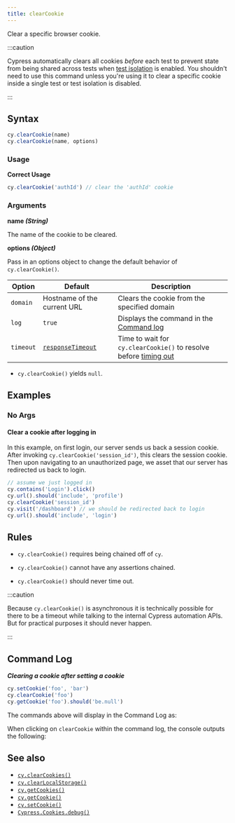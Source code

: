 ```yaml
---
title: clearCookie
---
```


Clear a specific browser cookie.

:::caution

Cypress automatically clears all cookies _before_ each test to prevent state
from being shared across tests when
[test isolation](/app/core-concepts/writing-and-organizing-tests#Test-Isolation)
is enabled. You shouldn't need to use this command unless you're using it to
clear a specific cookie inside a single test or test isolation is disabled.

:::

## Syntax

```javascript
cy.clearCookie(name)
cy.clearCookie(name, options)
```

### Usage

<Icon name="check-circle" color="green" /> **Correct Usage**

```javascript
cy.clearCookie('authId') // clear the 'authId' cookie
```

### Arguments

<Icon name="angle-right" /> **name _(String)_**

The name of the cookie to be cleared.

<Icon name="angle-right" /> **options _(Object)_**

Pass in an options object to change the default behavior of `cy.clearCookie()`.

| Option    | Default                                                     | Description                                                                         |
| --------- | ----------------------------------------------------------- | ----------------------------------------------------------------------------------- |
| `domain`  | Hostname of the current URL                                 | Clears the cookie from the specified domain                                         |
| `log`     | `true`                                                      | Displays the command in the [Command log](/app/core-concepts/open-mode#Command-Log) |
| `timeout` | [`responseTimeout`](/app/references/configuration#Timeouts) | Time to wait for `cy.clearCookie()` to resolve before [timing out](#Timeouts)       |

<HeaderYields/>

- `cy.clearCookie()` yields `null`.

## Examples

### No Args

#### Clear a cookie after logging in <E2EOnlyBadge />

In this example, on first login, our server sends us back a session cookie.
After invoking `cy.clearCookie('session_id')`, this clears the session cookie.
Then upon navigating to an unauthorized page, we asset that our server has
redirected us back to login.

```javascript
// assume we just logged in
cy.contains('Login').click()
cy.url().should('include', 'profile')
cy.clearCookie('session_id')
cy.visit('/dashboard') // we should be redirected back to login
cy.url().should('include', 'login')
```

## Rules

<HeaderRequirements/>

- `cy.clearCookie()` requires being chained off of `cy`.

<HeaderAssertions/>

- `cy.clearCookie()` cannot have any assertions chained.

<HeaderTimeouts/>

- `cy.clearCookie()` should never time out.

:::caution

Because `cy.clearCookie()` is asynchronous it is technically possible for there
to be a timeout while talking to the internal Cypress automation APIs. But for
practical purposes it should never happen.

:::

## Command Log

**_Clearing a cookie after setting a cookie_**

```javascript
cy.setCookie('foo', 'bar')
cy.clearCookie('foo')
cy.getCookie('foo').should('be.null')
```

The commands above will display in the Command Log as:

<DocsImage
  src="/img/api/clearcookie/clear-cookie-in-browser-tests.png"
  alt="Command Log for clearcookie"
/>

When clicking on `clearCookie` within the command log, the console outputs the
following:

<DocsImage
  src="/img/api/clearcookie/cleared-cookie-shown-in-console.png"
  alt="console.log for clearcookie"
/>

## See also

- [`cy.clearCookies()`](/api/commands/clearcookies)
- [`cy.clearLocalStorage()`](/api/commands/clearlocalstorage)
- [`cy.getCookies()`](/api/commands/getcookies)
- [`cy.getCookie()`](/api/commands/getcookie)
- [`cy.setCookie()`](/api/commands/setcookie)
- [`Cypress.Cookies.debug()`](/api/cypress-api/cookies)

